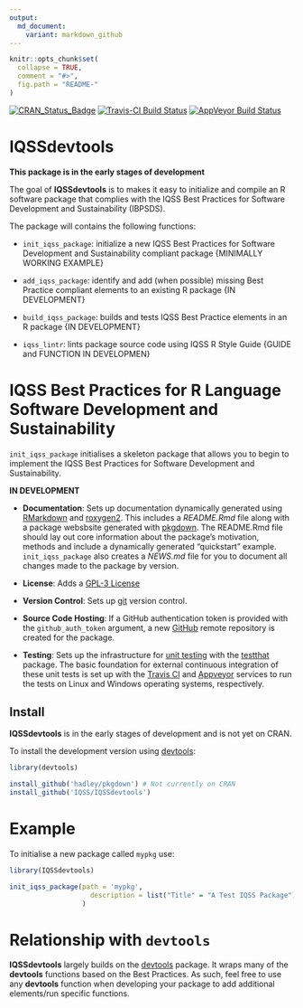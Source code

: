 ```yaml
---
output:
  md_document:
    variant: markdown_github
---
```


<!-- README.md is generated from README.Rmd. Please edit that file -->

```r
knitr::opts_chunk$set(
  collapse = TRUE,
  comment = "#>",
  fig.path = "README-"
)
```

[![CRAN_Status_Badge](http://www.r-pkg.org/badges/version/IQSSdevtools)](https://cran.r-project.org/package=IQSSdevtools)
[![Travis-CI Build Status](https://travis-ci.org/IQSS/IQSSdevtools.svg?branch=master)](https://travis-ci.org/IQSS/IQSSdevtools)
[![AppVeyor Build Status](https://ci.appveyor.com/api/projects/status/github/IQSS/IQSSdevtools?branch=master&svg=true)](https://ci.appveyor.com/project/IQSS/IQSSdevtools)

# IQSSdevtools

**This package is in the early stages of development**

The goal of **IQSSdevtools** is to makes it easy to initialize and compile an
R software package that complies with the IQSS Best Practices for Software
Development and Sustainability (IBPSDS).

The package will contains the following functions:

- `init_iqss_package`: initialize a new IQSS Best Practices for Software
Development and Sustainability compliant package {MINIMALLY WORKING EXAMPLE}

- `add_iqss_package`: identify and add (when possible) missing Best 
Practice compliant elements to an existing R package {IN DEVELOPMENT}

- `build_iqss_package`: builds and tests IQSS Best Practice elements in an R
package {IN DEVELOPMENT}

- `iqss_lintr`: lints package source code using IQSS R Style Guide 
{GUIDE and FUNCTION IN DEVELOPMEN}


# IQSS Best Practices for R Language Software Development and Sustainability

`init_iqss_package` initialises a skeleton package that allows you to begin to
implement the IQSS Best Practices for Software Development and Sustainability.

**IN DEVELOPMENT**

- **Documentation**: Sets up documentation dynamically generated using [RMarkdown](http://rmarkdown.rstudio.com/)
and [roxygen2](https://CRAN.R-project.org/package=roxygen2). This includes a *README.Rmd*
file along with a package websbsite generated with [pkgdown](https://github.com/hadley/pkgdown).
The README.Rmd file should lay out core information about the package's motivation, methods and
include a dynamically generated "quickstart" example. `init_iqss_package` also creates a
*NEWS.md* file for you to document all changes made to the package by version.

- **License**: Adds a [GPL-3 License](https://www.gnu.org/licenses/gpl-3.0.en.html)

- **Version Control**: Sets up [git](https://git-scm.com/) version control.

- **Source Code Hosting**: If a GitHub authentication token is provided
with the `github_auth_token` argument, a new [GitHub](https://github.com/) remote repository is created for the package.

- **Testing**: Sets up the infrastructure for [unit testing](https://en.wikipedia.org/wiki/Unit_testing) with the
[testthat](https://CRAN.R-project.org/package=testthat) package. The basic foundation for external
continuous integration of these unit tests is set up with the
[Travis CI](https://travis-ci.org/) and [Appveyor](https://www.appveyor.com/) services
to run the tests on Linux and Windows operating systems, respectively.

## Install

**IQSSdevtools** is in the early stages of development and is not yet on CRAN.

To install the development version using [devtools](https://CRAN.R-project.org/package=devtools):

```r
library(devtools)

install_github('hadley/pkgdown') # Not currently on CRAN
install_github('IQSS/IQSSdevtools')
```

# Example

To initialise a new package called `mypkg` use:

```r
library(IQSSdevtools)

init_iqss_package(path = 'mypkg', 
                    description = list("Title" = "A Test IQSS Package")
                  )
```

# Relationship with `devtools`

**IQSSdevtools** largely builds on the
[devtools](https://CRAN.R-project.org/package=devtools) package. It
wraps many of the **devtools** functions based on the Best Practices. As such,
feel free to use any **devtools** function when developing your package to
add additional elements/run specific functions.
